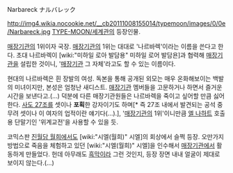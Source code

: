 Narbareck
ナルバレック

http://img4.wikia.nocookie.net/__cb20111008155014/typemoon/images/0/0e/Narbareck.jpg
[[TYPE-MOON/세계관]]의 등장인물.

[[매장기관]]의 1위이자 국장. [[매장기관]]의 1위는 대대로 '나르바렉'이라는 이름을 쓴다고 한다. 초대 나르바렉이 [wiki:"미하일 로아 발담용" 미하일 로어 발담욘]과 협력해 [[매장기관]]을 설립한 것이니, '[[매장기관]] 그 자체'라고도 할 수 있는 이름이다.

현대의 나르바렉은 흰 장발의 여성. 독본을 통해 공개된 외모는 매우 온화해보이는 백발의 미녀이지만, 본성은 엄청난 새디스트. [[매장기관]] 멤버들을 고문하거나 하면서 즐거운 시간을 보낸다고.(…) 덕분에 다른 매장기관원들은 나르바렉을 죽이고 싶어할 만큼 싫어한다. [[사도 27조]]를 셋이나 '''포획'''한 강자이기도 하며[* 즉 27조 내에서 발견되는 공석 중 무려 셋이나 이 여자의 업적이란 얘기다(...).], '[[매장기관]]의 1위'이니만큼 [[엘 나하트]] 호출용 단말기인 '위계교전'을 사용할 수 있을 듯.

코믹스판 [[진월담 월희]]에서도 [wiki:"시엘(월희)" 시엘]의 회상에서 슬쩍 등장. 오만가지 방법으로 죽음을 체험하고 있던 [wiki:"시엘(월희)" 시엘]을 인수해서 [[매장기관]]에서 활동하게 만들었다. 헌데 아무래도 [[흑막]]이라 그런 것인지, 등장 장면 내내 얼굴이 제대로 보이지 않는다.(…)
